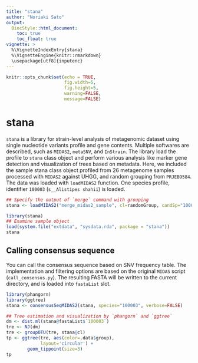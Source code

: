 ```yaml
---
title: "stana"
author: "Noriaki Sato"
output:
  BiocStyle::html_document:
    toc: true
    toc_float: true
vignette: >
  %\VignetteIndexEntry{stana}
  %\VignetteEngine{knitr::rmarkdown}
  \usepackage[utf8]{inputenc}
---
```


```r
knitr::opts_chunk$set(echo = TRUE,
                      fig.width=5,
                      fig.height=5,
                      warning=FALSE,
                      message=FALSE)
```

# stana

`stana` is a library for strain-level analysis of metagenomic dataset using single nucleotide variants profile and gene contents.
Multiple softwares are described, such as `MIDAS2`, `metaSNV`, and `InStrain`.
The library load the profile to `stana` class object and perform various analysis like marker gene detection and visualization of trees based on metadata.
Here, we included the sample stana class object profiled from 26 metagenome samples processed with `MIDAS2` against UHGG, and random grouping from `PRJEB9584`. The data was loaded with `loadMIDAS2` function. One species profile, identifier `100003` (`s__Alistipes shahii`) is loaded.

```r
## Specify the output of `merge` command with grouping
stana <- loadMIDAS2("merge_midas2_sample", cl=randomGroup, candSp="100003")
```

```r
library(stana)
## Examine sample object
load(system.file("extdata", "sysdata.rda", package = "stana"))
stana
```

## Calling consensus sequence

You can call the consensus sequence based on SNV frequency table. The implementation and filtering options are based on the original `MIDAS` script (`call_consensus.py`). The resulting FASTA will be written to the current directory, and is loaded into `fastaList` slot.

```r
library(phangorn)
library(ggtree)
stana <- consensusSeqMIDAS2(stana, species="100003", verbose=FALSE)

## Tree estimation and visualization by `phangorn` and `ggtree`
dm <- dist.ml(stana@fastaList$`100003`)
tre <- NJ(dm)
tre <- groupOTU(tre, stana@cl)
tp <- ggtree(tre, aes(color=.data$group),
             layout='circular') +
        geom_tippoint(size=3)
tp
```